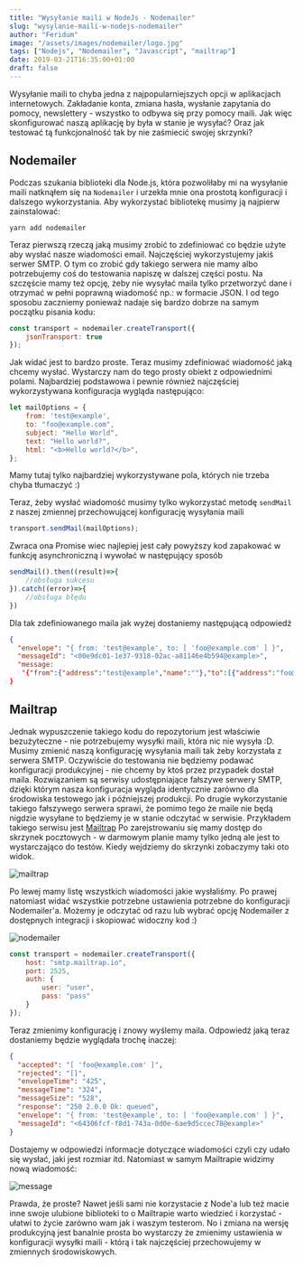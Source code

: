 ```yaml
---
title: "Wysyłanie maili w NodeJs - Nodemailer"
slug: "wysylanie-maili-w-nodejs-nodemailer"
author: "Feridum"
image: "/assets/images/nodemailer/logo.jpg"
tags: ["Nodejs", "Nodemailer", "Javascript", "mailtrap"]
date: 2019-03-21T16:35:00+01:00
draft: false
---
```


Wysyłanie maili to chyba jedna z najpopularniejszych opcji w aplikacjach internetowych. Zakładanie konta, zmiana hasła, wysłanie zapytania do pomocy, newslettery - wszystko to odbywa się przy pomocy maili. Jak więc skonfigurować naszą aplikację by była w stanie je wysyłać? Oraz jak testować tą funkcjonalność tak by nie zaśmiecić swojej skrzynki?



## Nodemailer

Podczas szukania biblioteki dla Node.js, która pozwoliłaby mi na wysyłanie maili natknąłem się na `Nodemailer` i urzekła mnie ona prostotą konfiguracji i dalszego wykorzystania. Aby wykorzystać bibliotekę musimy ją najpierw zainstalować:

```console
yarn add nodemailer
```

Teraz pierwszą rzeczą jaką musimy zrobić to zdefiniować co będzie użyte aby wysłać nasze wiadomości email. Najczęściej wykorzystujemy jakiś serwer SMTP. O tym co zrobić gdy takiego serwera nie mamy albo potrzebujemy coś do testowania  napiszę w dalszej części postu. Na szczęście mamy też opcję, żeby nie wysyłać maila tylko przetworzyć dane i otrzymać w pełni poprawną wiadomość np.: w formacie JSON. I od tego sposobu zaczniemy ponieważ nadaje się bardzo dobrze na samym początku pisania kodu:

```js
const transport = nodemailer.createTransport({
    jsonTransport: true
});
```

Jak widać jest to bardzo proste. Teraz musimy zdefiniować wiadomość jaką chcemy wysłać. Wystarczy nam do tego prosty obiekt z odpowiednimi polami. Najbardziej podstawowa i pewnie również najczęściej wykorzystywana konfiguracja wygląda następująco: 

```js
let mailOptions = {
    from: 'test@example',
    to: "foo@example.com",
    subject: "Hello World",
    text: "Hello world?",
    html: "<b>Hello world?</b>",
};
```

Mamy tutaj tylko najbardziej wykorzystywane pola, których nie trzeba chyba tłumaczyć :) 

Teraz, żeby wysłać wiadomość musimy tylko wykorzystać metodę `sendMail` z naszej zmiennej przechowującej konfigurację wysyłania maili

```js
transport.sendMail(mailOptions);
```

Zwraca ona Promise wiec najlepiej jest cały powyższy kod zapakować w funkcję asynchroniczną i wywołać w następujący sposób 

```js
sendMail().then((result)=>{
    //obsługa sukcesu
}).catch((error)=>{
    //obsługa błędu
})
```

Dla tak zdefiniowanego maila jak wyżej dostaniemy następującą odpowiedź 

```json
{ 
  "envelope": "{ from: 'test@example', to: [ 'foo@example.com' ] }",
  "messageId": "<00e9dc01-1e37-9318-02ac-a81146e4b594@example>",
  "message:
   "{"from":{"address":"test@example","name":""},"to":[{"address":"foo@example.com","name":""}],"subject":"Hello World","text":"Hello world?","html":"<b>Hello world?</b>","headers":{},"messageId":"<00e9dc01-1e37-9318-02ac-a81146e4b594@example>"}" 
}
```

## Mailtrap

Jednak wypuszczenie takiego kodu do repozytorium jest właściwie bezużyteczne - nie potrzebujemy wysyłki maili, która nic nie wysyła :D. Musimy zmienić naszą konfigurację wysyłania maili tak żeby korzystała z serwera SMTP. Oczywiście do testowania nie będziemy podawać konfiguracji produkcyjnej - nie chcemy by ktoś przez przypadek dostał maila. Rozwiązaniem są serwisy udostępniające fałszywe serwery SMTP, dzięki którym nasza konfiguracja wygląda identycznie zarówno dla środowiska testowego jak i późniejszej produkcji. Po drugie wykorzystanie takiego fałszywego serwera sprawi, że pomimo tego że maile nie będą nigdzie wysyłane to będziemy je w stanie odczytać w serwisie. Przykładem takiego serwisu jest [Mailtrap](https://mailtrap.io/)
Po zarejstrowaniu się mamy dostęp do skrzynek pocztowych - w darmowym planie mamy tylko jedną ale jest to wystarczająco do testów. Kiedy wejdziemy do skrzynki zobaczymy taki oto widok. 

![mailtrap](/assets/images/nodemailer/mailtrap.png)

Po lewej mamy listę wszystkich wiadomości jakie wysłaliśmy. Po prawej natomiast widać wszystkie potrzebne ustawienia potrzebne do konfiguracji Nodemailer'a. Możemy je odczytać od razu lub wybrać opcję Nodemailer z dostępnych integracji i skopiować widoczny kod :) 

![nodemailer](/assets/images/nodemailer/nodemailer.png)

```js
const transport = nodemailer.createTransport({
    host: "smtp.mailtrap.io",
    port: 2525,
    auth: {
        user: "user",
        pass: "pass"
    }
});
```

Teraz zmienimy konfigurację i znowy wyślemy maila. Odpowiedź jaką teraz dostaniemy będzie wyglądała trochę inaczej:

```json
{ 
  "accepted": "[ 'foo@example.com' ]",
  "rejected": "[]",
  "envelopeTime": "425",
  "messageTime": "324",
  "messageSize": "528",
  "response": "250 2.0.0 Ok: queued",
  "envelope": "{ from: 'test@example', to: [ 'foo@example.com' ] }",
  "messageId": "<64306fcf-f8d1-743a-0d0e-6ae9d5ccec78@example>" 
}

```

Dostajemy w odpowiedzi informacje dotyczące wiadomości czyli czy udało się wysłać, jaki jest rozmiar itd. Natomiast w samym Mailtrapie widzimy nową wiadomość: 

![message](/assets/images/nodemailer/message.png)

Prawda, że proste? Nawet jeśli sami nie korzystacie z Node'a lub też macie inne swoje ulubione biblioteki to o Mailtrapie warto wiedzieć i korzystać - ułatwi to życie zarówno wam jak i waszym testerom. No i zmiana na wersję produkcyjną jest banalnie prosta bo wystarczy że zmienimy ustawienia w konfiguracji wysyłki maili - którą i tak najczęściej przechowujemy w zmiennych środowiskowych.


